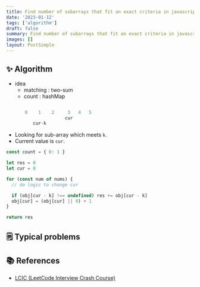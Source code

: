 ```yaml
---
title: Find number of subarrays that fit an exact criteria in javascript
date: '2023-01-12'
tags: ['algorithm']
draft: false
summary: Find number of subarrays that fit an exact criteria in javascript
images: []
layout: PostSimple
---
```


## ✨ Algorithm

- idea
  - matching : two-sum
  - count : hashMap

```javascript

       0    1    2     3   4   5
                      cur
          cur-k
```

- Looking for sub-array which meets `k`.
- Current value is `cur`.

```javascript
const count = { 0: 1 }

let res = 0
let cur = 0

for (const num of nums) {
  // do logic to change cur

  if (obj[cur - k] !== undefined) res += obj[cur - k]
  obj[cur] = (obj[cur] || 0) + 1
}

return res
```

## 🗒️ Typical problems

## 📚 References

- [LCIC (LeetCode Interview Crash Course)](https://leetcode.com/explore/interview/card/leetcodes-interview-crash-course-data-structures-and-algorithms/713/interviews-and-tools/4545/)
